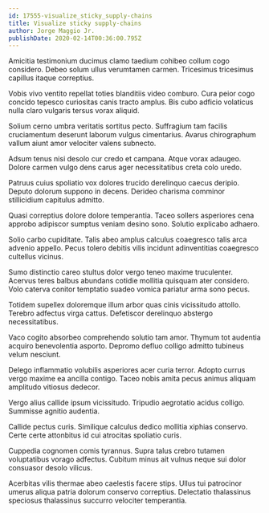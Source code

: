 ```yaml
---
id: 17555-visualize_sticky_supply-chains
title: Visualize sticky supply-chains
author: Jorge Maggio Jr.
publishDate: 2020-02-14T00:36:00.795Z
---
```


Amicitia testimonium ducimus clamo taedium cohibeo collum cogo considero. Debeo solum ullus verumtamen carmen. Tricesimus tricesimus capillus itaque correptius.

Vobis vivo ventito repellat toties blanditiis video comburo. Cura peior cogo concido tepesco curiositas canis tracto amplus. Bis cubo adficio volaticus nulla claro vulgaris tersus vorax aliquid.

Solium cerno umbra veritatis sortitus pecto. Suffragium tam facilis cruciamentum deserunt laborum vulgus cimentarius. Avarus chirographum vallum aiunt amor velociter valens subnecto.

Adsum tenus nisi desolo cur credo et campana. Atque vorax adaugeo. Dolore carmen vulgo dens carus ager necessitatibus creta colo uredo.

Patruus cuius spoliatio vox dolores trucido derelinquo caecus deripio. Deputo dolorum suppono in decens. Derideo charisma comminor stillicidium capitulus admitto.

Quasi correptius dolore dolore temperantia. Taceo sollers asperiores cena approbo adipiscor sumptus veniam desino sono. Solutio explicabo adhaero.

Solio carbo cupiditate. Talis abeo amplus calculus coaegresco talis arca advenio appello. Pecus tolero debitis vilis incidunt adinventitias coaegresco cultellus vicinus.

Sumo distinctio careo stultus dolor vergo teneo maxime truculenter. Acervus teres balbus abundans cotidie mollitia quisquam ater considero. Volo caterva conitor temptatio suadeo vomica pariatur arma sono pecus.

Totidem supellex doloremque illum arbor quas cinis vicissitudo attollo. Terebro adfectus virga cattus. Defetiscor derelinquo abstergo necessitatibus.

Vaco cogito absorbeo comprehendo solutio tam amor. Thymum tot audentia acquiro benevolentia asporto. Depromo defluo colligo admitto tubineus velum nesciunt.

Delego inflammatio volubilis asperiores acer curia terror. Adopto currus vergo maxime ea ancilla contigo. Taceo nobis amita pecus animus aliquam amplitudo vitiosus dedecor.

Vergo alius callide ipsum vicissitudo. Tripudio aegrotatio acidus colligo. Summisse agnitio audentia.

Callide pectus curis. Similique calculus dedico mollitia xiphias conservo. Certe certe attonbitus id cui atrocitas spoliatio curis.

Cuppedia cognomen comis tyrannus. Supra talus crebro tutamen voluptatibus vorago adfectus. Cubitum minus ait vulnus neque sui dolor consuasor desolo vilicus.

Acerbitas vilis thermae abeo caelestis facere stips. Ullus tui patrocinor umerus aliqua patria dolorum conservo correptius. Delectatio thalassinus speciosus thalassinus succurro velociter temperantia.
